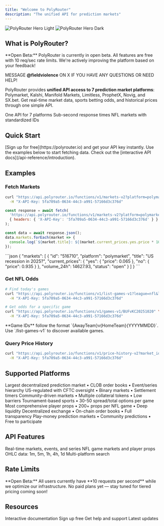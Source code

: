 ```yaml
---
title: "Welcome to PolyRouter"
description: "The unified API for prediction markets"
---
```


<img
  className="block dark:hidden"
  src="/images/logo_w_color.png"
  alt="PolyRouter Hero Light"
/>
<img
  className="hidden dark:block"
  src="/images/logo_w_color.png"
  alt="PolyRouter Hero Dark"
/>

## What is PolyRouter?

<Warning>
  **Open Beta:** PolyRouter is currently in open beta. All features are free with 10 req/sec rate limits. We're actively improving the platform based on your feedback! 

  MESSAGE **@fieldviolence** ON X IF YOU HAVE ANY QUESTIONS OR NEED HELP!
</Warning>

PolyRouter provides **unified API access to 7 prediction market platforms**: Polymarket, Kalshi, Manifold Markets, Limitless, ProphetX, Novig, and SX.bet. Get real-time market data, sports betting odds, and historical prices through one simple API.

<CardGroup cols={3}>
  <Card title="Unified Access" icon="layer-group" iconType="duotone">
    One API for 7 platforms
  </Card>
  <Card title="Real-Time Data" icon="bolt" iconType="duotone">
    Sub-second response times
  </Card>
  <Card title="Sports Betting" icon="football" iconType="duotone">
    NFL markets with standardized IDs
  </Card>
</CardGroup>

## Quick Start

<Steps>
  <Step title="Get Your API Key">
    [Sign up for free](https://polyrouter.io) and get your API key instantly.
  </Step>
  <Step title="Make Your First Request">
    Use the examples below to start fetching data.
  </Step>
  <Step title="Explore the API">
    Check out the [interactive API docs](/api-reference/introduction).
  </Step>
</Steps>

## Examples

### Fetch Markets

<CodeGroup>

```bash cURL
curl "https://api.polyrouter.io/functions/v1/markets-v2?platform=polymarket&limit=5" \
  -H "X-API-Key: 5fa709a5-0634-44c3-a991-57166d3c376d"
```

```javascript JavaScript
const response = await fetch(
  'https://api.polyrouter.io/functions/v1/markets-v2?platform=polymarket&limit=5',
  { headers: { 'X-API-Key': '5fa709a5-0634-44c3-a991-57166d3c376d' } }
);

const data = await response.json();
data.markets.forEach(market => {
  console.log(`${market.title}: ${(market.current_prices.yes.price * 100).toFixed(1)}%`);
});
```

</CodeGroup>

<Accordion title="Response Example">
```json
{
  "markets": [
    {
      "id": "516710",
      "platform": "polymarket",
      "title": "US recession in 2025?",
      "current_prices": {
        "yes": { "price": 0.065 },
        "no": { "price": 0.935 }
      },
      "volume_24h": 14627.93,
      "status": "open"
    }
  ]
}
```
</Accordion>

### Get NFL Odds

```bash
# Find today's games
curl "https://api.polyrouter.io/functions/v1/list-games-v1?league=nfl&limit=5" \
  -H "X-API-Key: 5fa709a5-0634-44c3-a991-57166d3c376d"

# Get odds for a specific game
curl "https://api.polyrouter.io/functions/v1/games-v1/BUFvKC20251020" \
  -H "X-API-Key: 5fa709a5-0634-44c3-a991-57166d3c376d"
```

<Info>
  **Game IDs** follow the format `{AwayTeam}v{HomeTeam}{YYYYMMDD}`. Use `/list-games-v1` to discover available games.
</Info>

### Query Price History

```bash
curl "https://api.polyrouter.io/functions/v1/price-history-v2?market_ids=516710&interval=1h&limit=24" \
  -H "X-API-Key: 5fa709a5-0634-44c3-a991-57166d3c376d"
```

## Supported Platforms

<AccordionGroup>
  <Accordion icon="chart-simple" title="Polymarket">
    Largest decentralized prediction market • CLOB order books • Event/series hierarchy
  </Accordion>
  
  <Accordion icon="building-columns" title="Kalshi">
    US-regulated with CFTC oversight • Binary markets • Settlement timers
  </Accordion>
  
  <Accordion icon="infinity" title="Limitless">
    Community-driven markets • Multiple collateral tokens • Low barriers
  </Accordion>
  
  <Accordion icon="chart-mixed" title="ProphetX">
    Tournament-based sports • 30-50 spread/total options per game
  </Accordion>
  
  <Accordion icon="dice" title="Novig">
    Most comprehensive player props • 200+ props per NFL game • Deep liquidity
  </Accordion>
  
  <Accordion icon="circle-nodes" title="SX.bet">
    Decentralized exchange • On-chain order books • Full transparency
  </Accordion>
  
  <Accordion icon="sparkles" title="Manifold Markets">
    Play-money prediction markets • Community predictions • Free to participate
  </Accordion>
</AccordionGroup>

## API Features

<CardGroup cols={2}>
  <Card title="Markets V2" icon="chart-line" href="/api-reference/introduction">
    Real-time markets, events, and series
  </Card>
  <Card title="Sports V1" icon="football" href="/api-reference/introduction">
    NFL game markets and player props
  </Card>
  <Card title="Price History" icon="chart-area" href="/api-reference/introduction">
    OHLC data: 1m, 5m, 1h, 4h, 1d
  </Card>
  <Card title="Search" icon="magnifying-glass" href="/api-reference/introduction">
    Multi-platform search
  </Card>
</CardGroup>

## Rate Limits

<Note>
  **Open Beta:** All users currently have **10 requests per second** while we optimize our infrastructure. No paid plans yet — stay tuned for tiered pricing coming soon!
</Note>

## Resources

<CardGroup cols={2}>
  <Card title="API Reference" icon="code" href="/api-reference/introduction">
    Interactive documentation
  </Card>
  <Card title="Get API Key" icon="key" href="https://polyrouter.io">
    Sign up free
  </Card>
  <Card title="Discord Community" icon="discord" href="https://discord.gg/fyagg92CVM">
    Get help and support
  </Card>
  <Card title="Follow on X" icon="x-twitter" href="https://x.com/polyrouter">
    Latest updates
  </Card>
</CardGroup>

